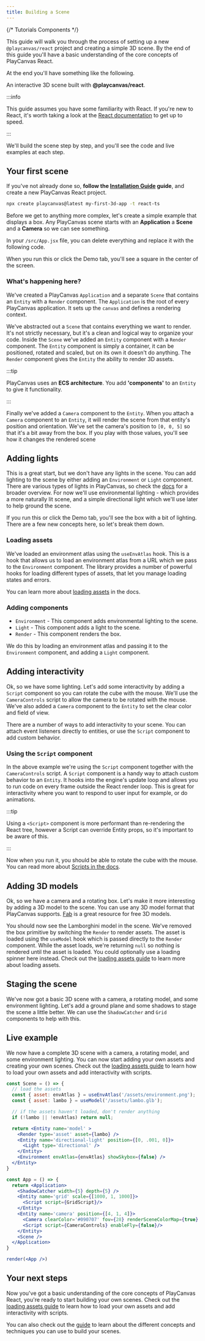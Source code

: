 ```yaml
---
title: Building a Scene
---
```




{/* Tutorials Components */}

This guide will walk you through the process of setting up a new `@playcanvas/react` project and creating a simple 3D scene. By the end of this guide you'll have a basic understanding of the core concepts of PlayCanvas React.

At the end you'll have something like the following.

<div style={{ position: 'relative' }}>
    <PlayCanvasReactExample />
    <div style={{ textAlign: 'center', position: 'absolute', bottom: 0, right: 0, margin: '1rem 2rem', fontSize: '0.9rem' }}>An interactive 3D scene built with <b>@playcanvas/react</b>.</div>
</div>

:::info

This guide assumes you have some familiarity with React. If you're new to React, it's worth taking a look at the [React documentation](https://react.dev/learn) to get up to speed.

:::

We'll build the scene step by step, and you'll see the code and live examples at each step.

<TOCInline toc={toc} minHeadingLevel={2} maxHeadingLevel={4}/>

## Your first scene

If you've not already done so, **follow the [Installation Guide](./getting-started/installation) guide**, and
create a new PlayCanvas React project.

```bash
npx create playcanvas@latest my-first-3d-app -t react-ts
```

Before we get to anything more complex, let's create a simple example that displays a box. Any PlayCanvas scene starts with an **Application** a **Scene** and a **Camera** so we can see something.

In your `/src/App.jsx` file, you can delete everything and replace it with the following code.

<CodeExample label="Rendering a simple box" filename="/src/App.jsx" code={CreateASceneSource}>
    <CreateAScene />
</CodeExample>

When you run this or click the Demo tab, you'll see a square in the center of the screen.

### What's happening here?
We've created a PlayCanvas `Application` and a separate `Scene` that contains an `Entity` with a `Render` component. The `Application` is the root of every PlayCanvas application. It sets up the `canvas` and defines a rendering context.

We've abstracted out a `Scene` that contains everything we want to render. It's not strictly necessary, but it's a clean and logical way to organize your code. Inside the `Scene` we've added an `Entity` component with a `Render` component. The `Entity` component is simply a container, it can be positioned, rotated and scaled, but on its own it doesn't do anything. The `Render` component gives the `Entity` the ability to render 3D assets.

:::tip

PlayCanvas uses an **ECS architecture**. You add **'components'** to an `Entity` to give it functionality.

:::

Finally we've added a `Camera` component to the `Entity`. When you attach a `Camera` component to an `Entity`, it will render the scene from that entity's position and orientation. We've set the camera's position to `[0, 0, 5]` so that it's a bit away from the box. If you play with those values, you'll see how it changes the rendered scene


## Adding lights

This is a great start, but we don't have any lights in the scene. You can add lighting to the scene by either adding an `Environment` or `Light` component. There are various types of lights in PlayCanvas, so check the [docs](/user-manual/graphics/lighting/lights) for a broader overview. For now we'll use environmental lighting - which provides a more naturally lit scene, and a simple directional light which we'll use later to help ground the scene.

<CodeExample label="Adding lights to the scene" filename="/src/App.jsx" code={AddALightSource} showDemo>
    <AddALight />
</CodeExample>

If you run this or click the Demo tab, you'll see the box with a bit of lighting. There are a few new concepts here, so let's break them down.

### Loading assets

We've loaded an environment atlas using the `useEnvAtlas` hook. This is a hook that allows us to load an environment atlas from a URL which we pass to the `Environment` component. The library provides a number of powerful hooks for loading different types of assets, that let you manage loading states and errors.

You can learn more about [loading assets](./guide/loading-assets) in the docs.

### Adding components

- `Environment` - This component adds environmental lighting to the scene.
- `Light` - This component adds a light to the scene.
- `Render` - This component renders the box.

We do this by loading an environment atlas and passing it to the `Environment` component, and adding a `Light` component.

## Adding interactivity

Ok, so we have some lighting. Let's add some interactivity by adding a `Script` component so you can rotate the cube with the mouse. We'll use the `CameraControls` script to allow the camera to be rotated with the mouse. We've also added a `Camera` component to the `Entity` to set the clear color and field of view.

<CodeExample label="Adding interactivity to the scene" filename="/src/App.jsx" code={AddInteractivitySource} showDemo>
    <AddInteractivity />
</CodeExample>

There are a number of ways to add interactivity to your scene. You can attach event listeners directly to entities, or use the `Script` component to add custom behavior.

### Using the `Script` component

In the above example we're using the `Script` component together with the `CameraControls` script. A `Script` component is a handy way to attach custom behavior to an `Entity`. It hooks into the engine's update loop and allows you to run code on every frame outside the React render loop. This is great for interactivity where you want to respond to user input for example, or do animations.

:::tip

Using a `<Script>` component is more performant than re-rendering the React tree, however a Script can override Entity props, so it's important to be aware of this.

:::

Now when you run it, you should be able to rotate the cube with the mouse. You can read more about [Scripts in the docs](/user-manual/scripting/).

## Adding 3D models

Ok, so we have a camera and a rotating box. Let's make it more interesting by adding a 3D model to the scene. You can use any 3D model format that PlayCanvas supports. [Fab](https://www.fab.com/) is a great resource for free 3D models.

<CodeExample label="Adding a 3D model to the scene" filename="/src/App.jsx" code={AddModelSource} showDemo>
    <AddModel />
</CodeExample>

You should now see the Lamborghini model in the scene. We've removed the box primitive by switching the `Render` to render assets. The asset is loaded using the `useModel` hook which is passed directly to the `Render` component. While the asset loads, we're returning `null` so nothing is rendered until the asset is loaded. You could optionally use a loading spinner here instead. Check out the [loading assets guide](./guide/loading-assets) to learn more about loading assets.

## Staging the scene

We've now got a basic 3D scene with a camera, a rotating model, and some environment lighting. Let's add a ground plane and some shadows to stage the scene a little better. We can use the `ShadowCatcher` and `Grid` components to help with this.

<CodeExample label="Staging the scene" filename="/src/App.jsx" code={StagingTheSceneSource} showDemo>
    <StagingTheScene />
</CodeExample>

## Live example

We now have a complete 3D scene with a camera, a rotating model, and some environment lighting. You can now start adding your own assets and creating your own scenes. Check out the [loading assets guide](./guide/loading-assets) to learn how to load your own assets and add interactivity with scripts.

```jsx title="src/App.jsx" live noInline
const Scene = () => {
  // load the assets
  const { asset: envAtlas } = useEnvAtlas('/assets/environment.png');
  const { asset: lambo } = useModel('/assets/lambo.glb');

  // if the assets haven't loaded, don't render anything
  if (!lambo || !envAtlas) return null;

  return <Entity name='model' >
    <Render type='asset' asset={lambo} />
    <Entity name='directional-light' position={[0, .001, 0]}>
      <Light type='directional' />
    </Entity>
    <Environment envAtlas={envAtlas} showSkybox={false} />
  </Entity>
}

const App = () => {
  return <Application>
    <ShadowCatcher width={5} depth={5} />
    <Entity name='grid' scale={[1000, 1, 1000]}>
      <Script script={GridScript}/>
    </Entity>
    <Entity name='camera' position={[4, 1, 4]}>
      <Camera clearColor='#090707' fov={28} renderSceneColorMap={true} />
      <Script script={CameraControls} enableFly={false}/>
    </Entity>
    <Scene />
  </Application>
}

render(<App />)
```

## Your next steps

Now you've got a basic understanding of the core concepts of PlayCanvas React, you're ready to start building your own scenes. Check out the [loading assets guide](./guide/loading-assets) to learn how to load your own assets and add interactivity with scripts.

You can also check out the [guide](./guide/) to learn about the different concepts and techniques you can use to build your scenes.




